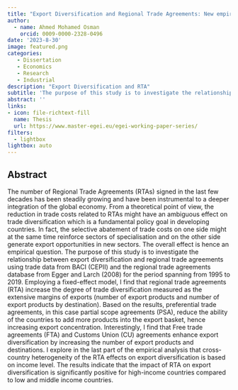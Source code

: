 ```yaml
---
title: "Export Diversification and Regional Trade Agreements: New empirical evidence" 
author:
  - name: Ahmed Mohamed Osman
    orcid: 0009-0000-2328-0496
date: '2023-8-30'
image: featured.png
categories:
   - Dissertation
   - Economics
   - Research
   - Industrial
description: "Export Diversification and RTA"
subtitle: 'The purpose of this study is to investigate the relationship between export diversification and regional trade agreements using trade data from BACI (CEPII) and the regional trade agreements database from Egger and Larch (2008) for the period spanning from 1995 to 2019'
abstract: ''
links:
- icon: file-richtext-fill
  name: Thesis
  url: https://www.master-egei.eu/egei-working-paper-series/
filters:
  - lightbox
lightbox: auto
---
```


## Abstract

The number of Regional Trade Agreements (RTAs) signed in the last few decades has been steadily growing and have been instrumental to a deeper integration of the global economy. From a theoretical point of view, the reduction in trade costs related to RTAs might have an ambiguous effect on trade diversification which is a fundamental policy goal in developing countries. In fact, the selective abatement of trade costs on one side might at the same time reinforce sectors of specialisation and on the other side generate export opportunities in new sectors. The overall effect is hence an empirical question. The purpose of this study is to investigate the relationship between export diversification and regional trade agreements using trade data from BACI (CEPII) and the regional trade agreements database from Egger and Larch (2008) for the period spanning from 1995 to 2019. Employing a fixed-effect model, I find that regional trade agreements (RTA) increase the degree of trade diversification measured as the extensive margins of exports (number of export products and number of export products by destination). Based on the results, preferential trade agreements, in this case partial scope agreements (PSA), reduce the ability of the countries to add more products into the export basket, hence increasing export concentration. Interestingly, I find that Free trade agreements (FTA) and Customs Union (CU) agreements enhance export diversification by increasing the number of export products and destinations. I explore in the last part of the empirical analysis that cross-country heterogeneity of the RTA effects on export diversification is based on income level. The results indicate that the impact of RTA on export diversification is significantly positive for high-income countries compared to low and middle income countries. 



